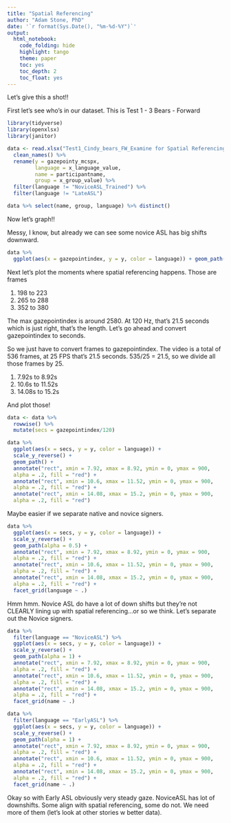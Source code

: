 ```yaml
---
title: "Spatial Referencing"
author: "Adam Stone, PhD"
date: '`r format(Sys.Date(), "%m-%d-%Y")`'
output:
  html_notebook:
    code_folding: hide
    highlight: tango
    theme: paper
    toc: yes
    toc_depth: 2
    toc_float: yes
---
```


Let's give this a shot!!

First let's see who's in our dataset. This is Test 1 - 3 Bears - Forward

```r
library(tidyverse)
library(openxlsx)
library(janitor)

data <- read.xlsx("Test1_Cindy_bears_FW_Examine for Spatial Referencing.xlsx") %>%
  clean_names() %>%
  rename(y = gazepointy_mcspx,
         language = x_language_value,
         name = participantname,
         group = x_group_value) %>%
  filter(language != "NoviceASL_Trained") %>%
  filter(language != "LateASL")

data %>% select(name, group, language) %>% distinct()
```

Now let's graph!! 

Messy, I know, but already we can see some novice ASL has big shifts downward. 

```r
data %>%
  ggplot(aes(x = gazepointindex, y = y, color = language)) + geom_path() + scale_y_reverse()

```

Next let's plot the moments where spatial referencing happens. Those are frames

1. 198 to 223
1. 265 to 288
1. 352 to 380

The max gazepointindex is around 2580. At 120 Hz, that's 21.5 seconds which is just right, that's the length. Let's go ahead and convert gazepointindex to seconds.  

So we just have to convert frames to gazepointindex. The video is a total of 536 frames, at 25 FPS that's 21.5 seconds. 535/25 = 21.5, so we divide all those frames by 25. 

1. 7.92s to 8.92s
1. 10.6s to 11.52s
1. 14.08s to 15.2s 

And plot those!

```r
data <- data %>%
  rowwise() %>%
  mutate(secs = gazepointindex/120)

data %>%
  ggplot(aes(x = secs, y = y, color = language)) + 
  scale_y_reverse() + 
  geom_path() + 
  annotate("rect", xmin = 7.92, xmax = 8.92, ymin = 0, ymax = 900,
  alpha = .2, fill = "red") +
  annotate("rect", xmin = 10.6, xmax = 11.52, ymin = 0, ymax = 900,
  alpha = .2, fill = "red") +
  annotate("rect", xmin = 14.08, xmax = 15.2, ymin = 0, ymax = 900,
  alpha = .2, fill = "red")
```

Maybe easier if we separate native and novice signers. 

```r
data %>%
  ggplot(aes(x = secs, y = y, color = language)) + 
  scale_y_reverse() + 
  geom_path(alpha = 0.5) + 
  annotate("rect", xmin = 7.92, xmax = 8.92, ymin = 0, ymax = 900,
  alpha = .2, fill = "red") +
  annotate("rect", xmin = 10.6, xmax = 11.52, ymin = 0, ymax = 900,
  alpha = .2, fill = "red") +
  annotate("rect", xmin = 14.08, xmax = 15.2, ymin = 0, ymax = 900,
  alpha = .2, fill = "red") +
  facet_grid(language ~ .)
```

Hmm hmm. Novice ASL do have a lot of down shifts but they're not CLEARLY lining up with spatial referencing...or so we think. Let's separate out the Novice signers. 

```r
data %>%
  filter(language == "NoviceASL") %>%
  ggplot(aes(x = secs, y = y, color = language)) + 
  scale_y_reverse() + 
  geom_path(alpha = 1) + 
  annotate("rect", xmin = 7.92, xmax = 8.92, ymin = 0, ymax = 900,
  alpha = .2, fill = "red") +
  annotate("rect", xmin = 10.6, xmax = 11.52, ymin = 0, ymax = 900,
  alpha = .2, fill = "red") +
  annotate("rect", xmin = 14.08, xmax = 15.2, ymin = 0, ymax = 900,
  alpha = .2, fill = "red") +
  facet_grid(name ~ .)

data %>%
  filter(language == "EarlyASL") %>%
  ggplot(aes(x = secs, y = y, color = language)) + 
  scale_y_reverse() + 
  geom_path(alpha = 1) + 
  annotate("rect", xmin = 7.92, xmax = 8.92, ymin = 0, ymax = 900,
  alpha = .2, fill = "red") +
  annotate("rect", xmin = 10.6, xmax = 11.52, ymin = 0, ymax = 900,
  alpha = .2, fill = "red") +
  annotate("rect", xmin = 14.08, xmax = 15.2, ymin = 0, ymax = 900,
  alpha = .2, fill = "red") +
  facet_grid(name ~ .)
```

Okay so with Early ASL obviously very steady gaze. NoviceASL has lot of downshifts. Some align with spatial referencing, some do not. We need more of them (let's look at other stories w better data). 
